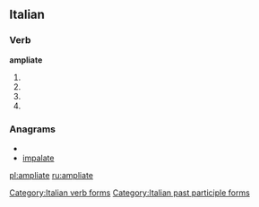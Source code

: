 ==Italian==

===Verb===
'''ampliate'''

# {{form of|[[second-person|Second-person]] [[plural]] [[present tense]]|ampliare|lang=Italian}}
# {{form of|Second-person plural [[imperative]]|ampliare|lang=Italian}}
# {{form of|Second-person plural [[present subjunctive]]|ampliare|lang=Italian}}
# {{form of|[[feminine|Feminine]] plural|ampliato}}

===Anagrams===
* {{alphagram|aaeilmpt}}
* [[impalate#Italian|impalate]]

[[Category:Italian verb forms]]
[[Category:Italian past participle forms]]

[[pl:ampliate]]
[[ru:ampliate]]